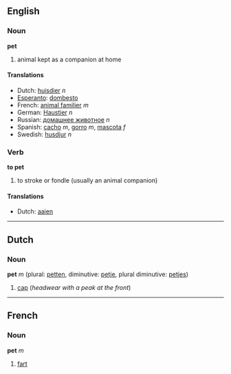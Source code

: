 ==English==
===Noun===
'''pet'''

#animal kept as a companion at home

====Translations====
*Dutch: [[huisdier]] ''n''
*[[Esperanto]]: [[dombesto]]
*French: [[animal familier]] ''m'' <!--this is a domestic animal, which includes farm animals, etc: [[animal domestique]] ''m''-->
*German: [[Haustier]] ''n''
*Russian: [[домашнее животное]] ''n''
*Spanish: [[cacho]] ''m'', [[gorro]] ''m'', [[mascota]] ''f''
*Swedish: [[husdjur]] ''n''

===Verb===
'''to pet'''

#to stroke or fondle (usually an animal companion)

====Translations====
*Dutch: [[aaien]]

----
==Dutch==
===Noun===
'''pet''' ''m'' (plural: [[petten]], diminutive: [[petje]], plural diminutive:  [[petjes]])

#[[cap]] (''headwear with a peak at the front'')
----

==French==
===Noun===
'''pet''' ''m''

# [[fart]]